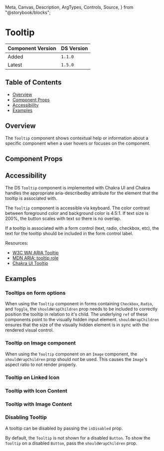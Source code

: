   Meta,
  Canvas,
  Description,
  ArgTypes,
  Controls,
  Source,
} from "@storybook/blocks";


<Meta of={TooltipStories} />

# Tooltip

| Component Version | DS Version |
| ----------------- | ---------- |
| Added             | `1.1.0`    |
| Latest            | `1.5.0`    |

## Table of Contents

- [Overview](#overview)
- [Component Props](#component-props)
- [Accessibility](#accessibility)
- [Examples](#examples)

## Overview

<Description of={TooltipStories} />

The `Tooltip` component shows contextual help or information about a specific
component when a user hovers or focuses on the component.

## Component Props

<Canvas of={TooltipStories.WithControls} />

<ArgTypes of={TooltipStories.WithControls} />

## Accessibility

The DS `Tooltip` component is implemented with Chakra UI and Chakra handles the
appropriate aria-describedby attribute for the element that the tooltip is associated with.

The `Tooltip` component is accessible via keyboard. The color contrast between
foreground color and background color is 4.5:1. If text size is 200%, the
button scales with text so there is no overlap.

If a tooltip is associated with a form control (text, radio, checkbox, etc),
the text for the tooltip should be included in the form control label.

Resources:

- [W3C WAI ARIA Tooltip](https://www.w3.org/WAI/ARIA/apg/patterns/tooltip/)
- [MDN ARIA: tooltip role](https://developer.mozilla.org/en-US/docs/Web/Accessibility/ARIA/Roles/tooltip_role)
- [Chakra UI Tooltip](https://chakra-ui.com/docs/components/overlay/tooltip)

## Examples

### Tooltips on form options

When using the `Tooltip` component in forms containing `Checkbox`, `Radio`, and `Toggle`,
the `shouldWrapChildren` prop needs to be included to correctly position the tooltip in
relation to it's child. The underlying `ref` of these components point to the visually hidden
input element. `shouldWrapChildren` ensures that the size of the visually hidden element is
in sync with the rendered visual control.

<Canvas of={TooltipStories.OnFormElements} />

### Tooltip on Image component

When using the `Tooltip` component on an `Image` component, the
`shouldWrapChildren` prop should _not_ be used. This causes the `Image`'s
aspect ratio to not render properly.

<Canvas of={TooltipStories.OnImageComponents} />

### Tooltip on Linked Icon

<Canvas of={TooltipStories.OnLinkedIcons} />

### Tooltip with Icon Content

<Canvas of={TooltipStories.UsingIconContent} />

### Tooltip with Image Content

<Canvas of={TooltipStories.UsingImageContent} />

### Disabling Tooltip

A tooltip can be disabled by passing the `isDisabled` prop.

<Canvas of={TooltipStories.DisablingTooltip} />

By default, the `Tooltip` is not shown for a disabled `Button`. To show the `Tooltip`
on a disabled `Button`, pass the `shouldWrapChildren` prop.

<Canvas of={TooltipStories.DisablingTooltipButton} />
